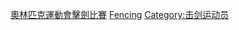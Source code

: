 {{Commons category|Olympic fencers}}
[[Category:奧林匹克運動會擊劍比賽|]]
[[Category:夏季奧運各項目運動員|Fencing]]
[[Category:击剑运动员|Category:击剑运动员]]